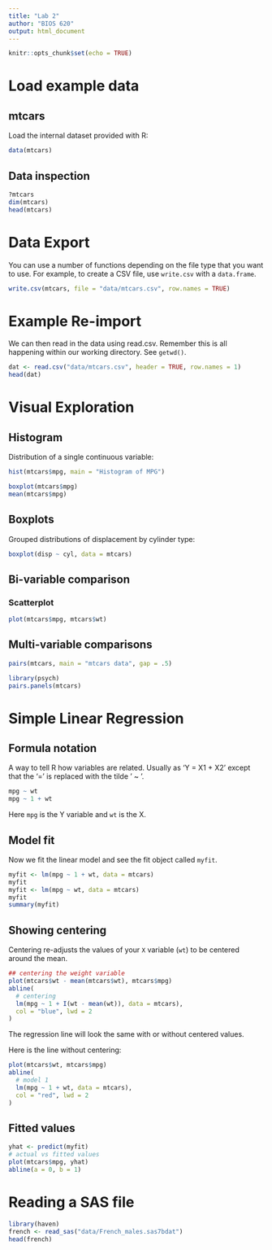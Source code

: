 ```yaml
---
title: "Lab 2"
author: "BIOS 620"
output: html_document
---
```


```r
knitr::opts_chunk$set(echo = TRUE)
```

# Load example data

## mtcars

Load the internal dataset provided with R:

```r
data(mtcars)
```

## Data inspection

```r
?mtcars
dim(mtcars)
head(mtcars)
```

# Data Export

You can use a number of functions depending on the 
file type that you want to use. For example,
to create a CSV file, use `write.csv` with a `data.frame`.

```r
write.csv(mtcars, file = "data/mtcars.csv", row.names = TRUE)
```

# Example Re-import 

We can then read in the data using read.csv. Remember this
is all happening within our working directory. See `getwd()`.

```r
dat <- read.csv("data/mtcars.csv", header = TRUE, row.names = 1)
head(dat)
```

# Visual Exploration

## Histogram

Distribution of a single continuous variable:

```r
hist(mtcars$mpg, main = "Histogram of MPG")
```

```r
boxplot(mtcars$mpg)
mean(mtcars$mpg)
```


## Boxplots

Grouped distributions of displacement by cylinder type:

```r
boxplot(disp ~ cyl, data = mtcars)
```

## Bi-variable comparison

### Scatterplot

```r
plot(mtcars$mpg, mtcars$wt)
```


## Multi-variable comparisons

```r
pairs(mtcars, main = "mtcars data", gap = .5)
```

```r
library(psych)
pairs.panels(mtcars)
```

# Simple Linear Regression

## Formula notation

A way to tell R how variables are related. Usually as
'Y = X1 + X2' except that the '=' is replaced with the
tilde ' ~ '. 

```r
mpg ~ wt
mpg ~ 1 + wt
```

Here `mpg` is the Y variable and `wt` is the X. 

## Model fit

Now we fit the linear model and see the fit object called
`myfit`.

```r
myfit <- lm(mpg ~ 1 + wt, data = mtcars)
myfit
myfit <- lm(mpg ~ wt, data = mtcars)
myfit
summary(myfit)
```

## Showing centering

Centering re-adjusts the values of your `X` variable (`wt`) to be centered
around the mean.

```r
## centering the weight variable
plot(mtcars$wt - mean(mtcars$wt), mtcars$mpg)
abline(
  # centering
  lm(mpg ~ 1 + I(wt - mean(wt)), data = mtcars),
  col = "blue", lwd = 2
)
```

The regression line will look the same with or without centered values.

Here is the line without centering:

```r
plot(mtcars$wt, mtcars$mpg)
abline(
  # model 1
  lm(mpg ~ 1 + wt, data = mtcars),
  col = "red", lwd = 2
)
```

## Fitted values

```r
yhat <- predict(myfit)
# actual vs fitted values
plot(mtcars$mpg, yhat)
abline(a = 0, b = 1)
```

# Reading a SAS file

```r
library(haven)
french <- read_sas("data/French_males.sas7bdat")
head(french)
```

